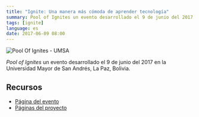 ```yaml
---
title: "Ignite: Una manera más cómoda de aprender tecnología"
summary: Pool of Ignites un evento desarrollado el 9 de junio del 2017 en la Universidad Mayor de San Andrés, La Paz, Bolivia.
tags: [ignite]
language: es
date: 2017-06-09 08:00
---
```


![Pool Of Ignites - UMSA](/images/talks/poolofignites.jpg)

_Pool of Ignites_ un evento desarrollado el 9 de junio del 2017 en la Universidad Mayor de San Andrés, La Paz, Bolivia.

<SpeakerDeck slidesId="50bdbd12e7e742f297d6402211e7b9fe"/>

## Recursos

* [Página del evento](https://www.facebook.com/events/308389276250537/permalink/311041812651950/)
* [Páginas del proyecto](/projects/angularfirebaseweb/)
